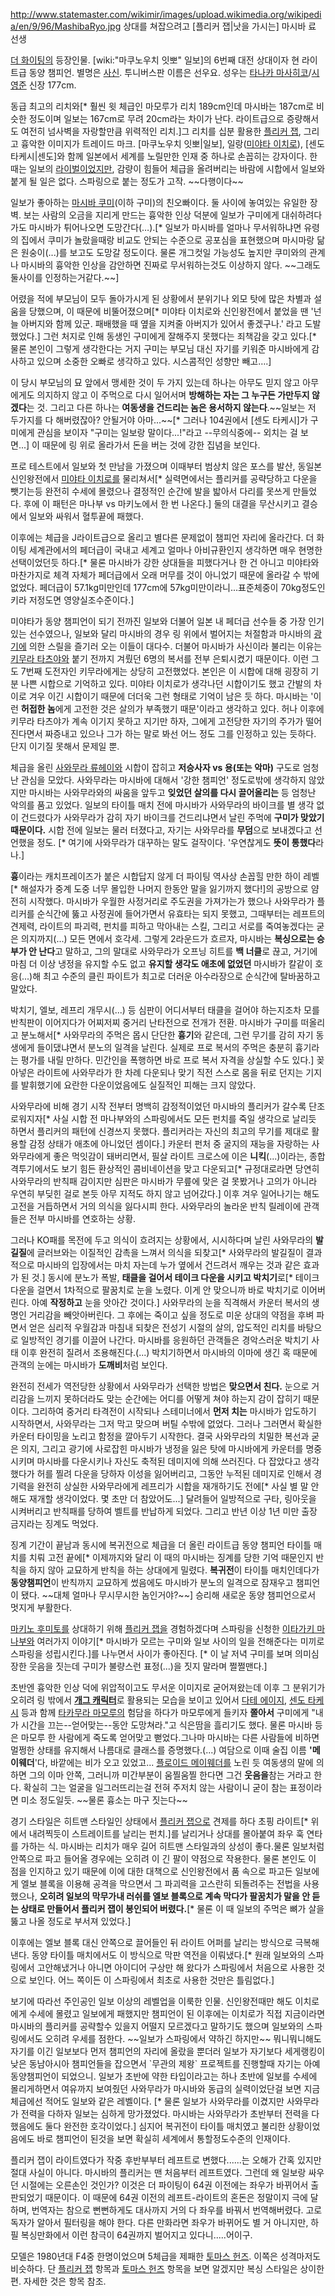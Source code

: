 http://www.statemaster.com/wikimir/images/upload.wikimedia.org/wikipedia/en/9/96/MashibaRyo.jpg
상대를 쳐잡으려고 [플리커 잽|낫을 가시는] 마시바 료 선생

[[더 화이팅]]의 등장인물. [wiki:"마쿠노우치 잇뽀" 일보]의 6번째 대전 상대이자 현 라이트급 동양 챔피언. 별명은 [[사신]]. 투니버스판 이름은 선우요. 성우는 [[타나카 마사히코]]/[[시영준]] 신장 177cm.

동급 최고의 리치와[* 훨씬 윗 체급인 마모루가 리치 189cm인데 마시바는 187cm로 비슷한 정도이며 일보는 167cm로 무려 20cm라는 차이가 난다. 라이트급으로 증량해서도 여전히 넘사벽을 자랑할만큼 위력적인 리치.]그 리치를 십분 활용한 [[플리커 잽]], 그리고 흉악한 이미지가 트레이드 마크. [마쿠노우치 잇뽀|일보], 일랑([[미야타 이치로]]), [센도 타케시|센도]와 함께 일본에서 세계를 노릴만한 인재 중 하나로 손꼽히는 강자이다. 한 때는 일보의 [[라이벌]]이었지만, 감량이 힘들어 체급을 올려버리는 바람에 시합에서 일보와 붙게 될 일은 없다. 스파링으로 붙는 정도가 고작. ~~다행이다~~

일보가 좋아하는 [[마시바 쿠미]](이하 구미)의 친오빠이다. 둘 사이에 놓여있는 유일한 장벽. 보는 사람의 오금을 지리게 만드는 흉악한 인상 덕분에 일보가 구미에게 대쉬하려다가도 마시바가 튀어나오면 도망간다(…).[* 일보가 마시바를 얼마나 무서워하냐면 유령의 집에서 쿠미가 놀랐을때랑 비교도 안되는 수준으로 공포심을 표현했으며 마시마랑 닮은 원숭이(...)를 보고도 도망갈 정도이다. 물론 개그컷일 가능성도 높지만 쿠미와의 관계나 마시바의 흉악한 인상을 감안하면 진짜로 무서워하는것도 이상하지 않다. ~~그래도 둘사이를 인정하는거같다.~~]

어렸을 적에 부모님이 모두 돌아가시게 된 상황에서 분위기나 외모 탓에 많은 차별과 설움을 당했으며, 이 때문에 비뚤어졌으며[* 미야타 이치로와 신인왕전에서 붙었을 땐 '넌 늘 아버지와 함께 있군. 패배했을 때 옆을 지켜줄 아버지가 있어서 좋겠구나.' 라고 도발했었다.] 그런 처지로 인해 동생인 구미에게 잘해주지 못했다는 죄책감을 갖고 있다.[* 물론 본인이 그렇게 생각한다는 거지 구미는 부모님 대신 자기를 키워준 마시바에게 감사하고 있으며 소중한 오빠로 생각하고 있다. 시스콤적인 성향만 빼고….]

이 당시 부모님의 묘 앞에서 맹세한 것이 두 가지 있는데 하나는 아무도 믿지 않고 아무에게도 의지하지 않고 이 주먹으로 다시 일어서며 '''방해하는 자는 그 누구든 가만두지 않겠다'''는 것. 그리고 다른 하나는 '''여동생을 건드리는 놈은 용서하지 않는다'''.~~일보는 저 두가지를 다 해버렸잖아? 안될거야 아마...~~[* 그러나 104권에서 [센도 타케시]가 구미에게 관심을 보이자 "구미는 일보랑 말이다...!"라고 --무의식중에-- 외치는 걸 보면...] 이 때문에 링 위로 올라가서 돈을 버는 것에 강한 집념을 보인다.

프로 테스트에서 일보와 첫 만남을 가졌으며 이때부터 범상치 않은 포스를 발산, 동일본 신인왕전에서 [[미야타 이치로]]를 물리쳐서[* 실력면에서는 플리커를 공략당하고 다운을 뺏기는등 완전히 수세에 몰렸으나 결정적인 순간에 발을 밟아서 다리를 못쓰게 만들었다. 후에 이 패턴은 마나부 vs 마키노에서 한 번 나온다.] 둘의 대결을 무산시키고 결승에서 일보와 싸워서 혈투끝에 패했다.

이후에는 체급을 J라이트급으로 올리고 별다른 문제없이 챔피언 자리에 올라간다. 더 화이팅 세계관에서의 페더급이 국내고 세계고 얼마나 아비규환인지 생각하면 매우 현명한 선택이었던듯 하다.[* 물론 마시바가 강한 상대들을 피했다거나 한 건 아니고 미야타와 마찬가지로 체격 자체가 페더급에서 오래 머무를 것이 아니었기 때문에 올라갈 수 밖에 없었다. 페더급이 57.1kg미만인데 177cm에 57kg미만이라니...표준체중이 70kg정도인 키라 저정도면 영양실조수준이다.]

미야타가 동양 챔피언이 되기 전까진 일보와 더불어 일본 내 페더급 선수들 중 가장 인기 있는 선수였으나, 일보와 달리 마시바의 경우 링 위에서 벌어지는 처절함과 마시바의 [[광기]]에 의한 스릴을 즐기러 오는 이들이 대다수. 더불어 마시바가 사신이라 불리는 이유는 [[키무라 타츠야]]와 붙기 전까지 겨뤘던 6명의 복서를 전부 은퇴시켰기 때문이다. 이런 그도 7번째 도전자인 키무라에게는 상당히 고전했었다. 본인은 이 시합에 대해 굉장히 기분 나쁜 시합으로 기억하고 있다. 미야타 이치로가 생각나던 시합이기도 했고 간발의 차이로 겨우 이긴 시합이기 때문에 더더욱 그런 형태로 기억이 남은 듯 하다. 마시바는 '이런 '''허접한 놈'''에게 고전한 것은 살의가 부족했기 때문'이라고 생각하고 있다. 허나 이후에 키무라 타츠야가 계속 이기지 못하고 지기만 하자, 그에게 고전당한 자기의 주가가 떨어진다면서 짜증내고 있으나 그가 하는 말로 봐선 어느 정도 그를 인정하고 있는 듯하다. 단지 이기질 못해서 문제일 뿐.

체급을 올린 [[사와무라 류헤이]]와 시합이 잡히고 '''저승사자 vs 용(또는 악마)''' 구도로 엄청난 관심을 모았다. 사와무라는 마시바에 대해서 '강한 챔피언' 정도로밖에 생각하지 않았지만 마시바는 사와무라와의 싸움을 앞두고 '''잊었던 살의를 다시 끌어올리는''' 등 엄청난 악의를 품고 있었다. 일보의 타이틀 매치 전에 마시바가 사와무라의 바이크를 별 생각 없이 건드렸다가 사와무라가 감히 자기 바이크를 건드리냐면서 날린 주먹에 '''구미가 맞았기 때문이다.''' 시합 전에 일보는 물러 터졌다고, 자기는 사와무라를 '''무덤'''으로 보내겠다고 선언했을 정도. [* 여기에 사와무라가 대꾸하는 말도 걸작이다. '우연찮게도 '''뜻이 통했다'''라나.]

'''흉'''이라는 캐치프레이즈가 붙은 시합답지 않게 더 파이팅 역사상 손꼽힐 만한 하이 레벨[* 해설자가 중계 도중 너무 몰입한 나머지 한동안 말을 잃기까지 했다!]의 공방으로 얌전히 시작했다. 마시바가 우월한 사정거리로 주도권을 가져가는가 했으나 사와무라가 플리커를 순식간에 뚫고 사정권에 들어가면서 유효타는 되지 못했고, 그때부터는 레프트의 견제력, 라이트의 파괴력, 펀치를 피하고 막아내는 스킬, 그리고 서로를 죽여놓겠다는 굳은 의지까지(...) 모든 면에서 호각세. 그렇게 2라운드가 흐르자, 마시바는 '''복싱으로는 승부가 안 난다'''고 말하고, 그의 말대로 사와무라가 오프닝 히트를 '''백 너클'''로 끊고, 거기에 마침 더 이상 냉정을 유지할 수도 없고 '''유지할 생각도 애초에 없었던''' 마시바가 칼같이 호응(...)해 최고 수준의 클린 파이트가 최고로 더러운 아수라장으로 순식간에 탈바꿈하고 말았다. 

박치기, 엘보, 레프리 개무시(...) 등 심판이 어디서부터 태클을 걸어야 하는지조차 모를 반칙판이 이어지다가 어찌저찌 중거리 난타전으로 전개가 전환. 마시바가 구미를 떠올리고 분노해서[* 사와무라의 주먹은 몹시 단단한 '''흉기'''와 같은데, 그런 무기를 감히 자기 동생에게 들이댔냐면서 분노의 일격을 날린다. 실제로 프로 복서의 주먹은 충분히 흉기라는 평가를 내릴 만하다. 민간인을 폭행하면 바로 프로 복서 자격을 상실할 수도 있다.] 꽂아넣은 라이트에 사와무라가 한 차례 다운되나 맞기 직전 스스로 몸을 뒤로 던지는 기지를 발휘했기에 요란한 다운이었음에도 실질적인 피해는 크지 않았다. 

사와무라에 비해 경기 시작 전부터 명백히 감정적이었던 마시바의 플리커가 갈수록 단조로워지자[* 사실 시합 전 마나부와의 스파링에서도 모든 펀치를 죽일 생각으로 날리듯 하면서 플리커의 패턴에 신경쓰지 못했다. 플리커라는 자신의 최고의 무기를 제대로 활용할 감정 상태가 애초에 아니었던 셈이다.] 카운터 펀처 중 굴지의 재능을 자랑하는 사와무라에게 좋은 먹잇감이 돼버리면서, 필살 라이트 크로스에 이은 '''니킥'''(...)이라는, 종합격투기에서도 보기 힘든 환상적인 콤비네이션을 맞고 다운되고[* 규정대로라면 당연히 사와무라의 반칙패 감이지만 심판은 마시바가 무릎에 맞은 걸 못봤거나 고의가 아니라 우연히 부딪힌 걸로 본듯 아무 지적도 하지 않고 넘어갔다.] 이후 겨우 일어나기는 해도 고전을 거듭하면서 거의 의식을 잃다시피 한다. 사와무라의 놀라운 반칙 릴레이에 관객들은 전부 마시바를 연호하는 상황.

그러나 KO패를 목전에 두고 의식이 흐려지는 상황에서, 시시하다며 날린 사와무라의 '''발길질'''에 글러브와는 이질적인 감촉을 느껴서 의식을 되찾고[* 사와무라의 발길질이 결과적으로 마시바의 입장에서는 마치 자는데 누가 옆에서 건드려서 깨우는 것과 같은 효과가 된 것.] 동시에 분노가 폭발, '''태클을 걸어서 테이크 다운을 시키고 박치기'''로[* 테이크 다운을 걸면서 1차적으로 팔꿈치로 눈을 노렸다. 이게 안 맞으니까 바로 박치기로 이어버린다. 아예 '''작정하고''' 눈을 앗아간 것이다.] 사와무라의 눈을 직격해서 카운터 복서의 생명인 거리감을 빼앗아버린다. 그 후에는 죽이고 싶을 정도로 미운 상대의 약점을 후벼 파면서 얻은 심리적 우월감과 마침내 되찾은 전성기 시절의 살의, 압도적인 리치를 바탕으로 일방적인 경기를 이끌어 나간다. 마시바를 응원하던 관객들은 경악스러운 박치기 사태 이후 완전히 질려서 조용해진다.(...) 박치기하면서 마시바의 이마에 생긴 혹 때문에 관객의 눈에는 마시바가 '''도깨비'''처럼 보인다.

완전히 전세가 역전당한 상황에서 사와무라가 선택한 방법은 '''맞으면서 친다.''' 눈으로 거리감을 느끼지 못하더라도 맞는 순간에는 어디를 어떻게 쳐야 하는지 감이 잡히기 때문이다. 그리하여 중거리 타격전이 시작되나 스테미너에서 '''먼저 치는''' 마시바가 압도하기 시작하면서, 사와무라는 그저 막고 맞으며 버틸 수밖에 없었다. 그러나 그러면서 확실한 카운터 타이밍을 노리고 함정을 깔아두기 시작한다. 결국 사와무라의 치밀한 복선과 굳은 의지, 그리고 광기에 사로잡힌 마시바가 냉정을 잃은 탓에 마시바에게 카운터를 명중시키며 마시바를 다운시키나 자신도 축적된 데미지에 의해 쓰러진다. 다 잡았다고 생각했다가 허를 찔려 다운을 당하자 이성을 잃어버리고, 그동안 누적된 데미지로 인해서 경기력을 완전히 상실한 사와무라에게 레프리가 시합을 재개하기도 전에[* 사실 별 말 안 해도 재개할 생각이었다. 몇 초만 더 참았어도...] 달려들어 일방적으로 구타, 링아웃을 시켜버리고 반칙패를 당하여 벨트를 반납하게 되었다. 그리고 반년 이상 1년 미만 출장 금지라는 징계도 먹었다.

징계 기간이 끝남과 동시에 복귀전으로 체급을 더 올린 라이트급 동양 챔피언 타이틀 매치를 치뤄 고전 끝에[* 이제까지와 달리 이 때의 마시바는 징계를 당한 기억 때문인지 반칙을 하지 않아 교묘하게 반칙을 하는 상대에게 밀렸다. '''복귀전'''이 타이틀 매치인데다가 '''동양챔피언'''이 반칙까지 교묘하게 썼음에도 마시바가 분노의 일격으로 잠재우고 챔피언이 됐다. ~~대체 얼마나 무시무시한 놈인거야?~~] 승리해 새로운 동양 챔피언으로서 멋지게 부활한다.

[[마키노 후미토]]를 상대하기 위해 [[플리커 잽]]을 경험하겠다며 스파링을 신청한 [[이타가키 마나부]]와 여러가지 이야기[* 마시바가 모르는 구미와 일보 사이의 일을 전해준다는 미끼로 스파링을 성립시킨다.]를 나누면서 사이가 좋아진다. [* 이 날 저녁 구미를 보며 의미심장한 웃음을 짓는데 구미가 불량스런 표정(...)을 짓지 말라며 쩔쩔맨다.]

초반엔 흉악한 인상 덕에 위압적이고도 무서운 이미지로 굳어져왔는데 이후 그 분위기가 오히려 링 밖에서 '''[[개그 캐릭터]]'''로 활용되는 모습을 보이고 있어서 [[다테 에이지]], [[센도 타케시]] 등과 함께 [[타카무라 마모루]]의 험담을 하다가 마모루에게 들키자 '''쫄아서''' 구미에게 "내가 시간을 끄는--얻어맞는--동안 도망쳐라."고 식은땀을 흘리기도 했다. 물론 마시바 등은 마모루 한 사람에게 죽도록 얻어맞고 뻗었다.그나마 마시바는 다른 사람들에 비하면 멀쩡한 상태를 유지해서 나름대로 클래스를 증명했다.(...)  여담으로 이때 술집 이름 ''''메이웨더''''다, 바깥에는 비가 오고 있었고... [[플로이드 메이웨더]]를 노린 듯 
여동생의 말에 의하면 그의 이마 안쪽, 그러니까 미간부분이 움찔움찔 한다면 그건 '''웃음을'''참는 거라고 한다. 확실히 그는 얼굴을 일그러뜨리는걸 전혀 주저치 않는 사람이니 굳이 참는 표정이라면 미소 정도일듯. ~~물론 흉소는 마구 짓는다~~

경기 스타일은 히트맨 스타일인 상태에서 [[플리커 잽]]으로 견제를 하다 초핑 라이트[* 위에서 내려찍듯이 스트레이트를 날리는 펀치.]를 날리거나 상대를 몰아붙여 좌우 훅 연타를 가하는 식. 마시바는 리치가 매우 길어 히트맨 스타일과의 상성이 좋다.물론 일보처럼 안쪽으로 파고 들어올 경우에는 오히려 이 긴 팔이 약점으로 작용한다. 물론 본인도 이 점을 인지하고 있기 때문에 이에 대한 대책으로 신인왕전에서 품 속으로 파고든 일보에게 엘보 블록을 이용해 공격을 막으면서 그 파괴력을 고스란히 되돌려주는 전법을 사용했으나, '''오히려 일보의 막무가내 러쉬를 엘보 블록으로 계속 막다가 팔꿈치가 말을 안 듣는 상태로 만들어서 플리커 잽이 봉인되어 버렸다.'''[* 물론 이 때 일보의 주먹은 뼈가 살을 뚫고 나올 정도로 부서져 있었다.] 

이후에는 엘보 블록 대신 안쪽으로 끌어들인 뒤 라이트 어퍼를 날리는 방식으로 극복해 낸다. 동양 타이틀 매치에서도 이 방식으로 막판 역전을 이뤄냈다.[* 원래 일보와의 스파링에서 고안해냈거나 아니면 아이디어 구상만 해 왔다가 스파링에서 처음으로 사용한 것으로 보인다. 어느 쪽이든 이 스파링에서 최초로 사용한 것만은 틀림없다.]

보기에 따라선 주인공인 일보 이상의 레벨업을 이룩한 인물. 신인왕전때만 해도 이치로에게 수세에 몰렸고 일보에게 패했지만 챔피언이 된 이후에는 이치로가 직접 지금이라면 마시바의 플리커를 공략할수 있을지 어떨지 모르겠다고 말하기도 했으며 일보와의 스파링에서도 오히려 우세를 점한다. ~~일보가 스파링에서 약하긴 하지만~~ 뭐니뭐니해도 자기를 이긴 일보보다 먼저 챔피언의 자리에 올랐을 뿐더러 일보가 자기보다 세게랭킹이 낮은 동남아시아 챔피언들을 잡으면서 `무관의 제왕` 프로젝트를 진행할때 자기는 아예 동양챔피언이 되었으니. 일보가 초반에 약한 타입이라고는 하나 초반에 일보를 수세에 몰리게하면서 여유까지 보여줬던 사와무라가 마시바와 동급의 실력이었단걸 보면 지금 체급에선 적어도 일보와 같은 레벨이다. [* 물론 일보가 사와무라를 이겼지만 사와무라가 전력을 다하자 일보는 심하게 망가졌었다. 마시바는 사와무라가 초반부터 전력을 다했음에도 둘다 완전한 호각이었다.] 심지어 복귀전이 타이틀 매치였고 불리한 상황이었음에도 바로 챔피언이 된것을 보면 확실히 세계에서 통할정도수준의 인재이다.

플리커 잽이 라이트였다가 작중 후반부부터 레프트로 변했다......는 오해가 간혹 있지만 절대 사실이 아니다. 마시바의 플리커는 맨 처음부터 레프트였다. 그런데 왜 일보랑 싸우던 시절에는 오른손인 것인가? 이것은 더 파이팅이 64권 이전에는 좌우가 바뀌어서 출판되었기 때문이다. 이 때문에 64권 이전의 레프트-라이트의 혼돈은 정말이지 극에 달하며, 번역자는 참으로 뻔뻔하게도 대사까지 거의 다 좌우를 바꿔서 번역해버렸다. 고로 독자가 알아서 필터링을 해야 한다. 다른 만화라면 좌우가 바뀌어도 별 거 아니지만, 하필 복싱만화에서 이런 참극이 64권까지 벌어지고 있다니.....어이구.

모델은 1980년대 F4중 한명이었으며 5체급을 제패한 [[토마스 헌즈]]. 이쪽은 성격마저도 비슷하다. 단 [[플리커 잽]] 항목과 [[토마스 헌즈]] 항목을 보면 알겠지만 복싱 스타일은 상이한 편. 자세한 것은 항목 참조.
